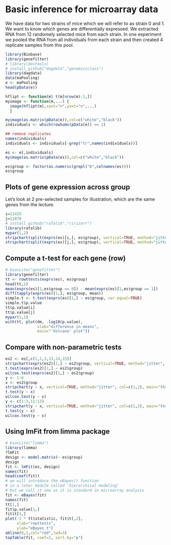 # Basic inference for microarray data

We have data for two strains of mice which we will refer to as strain 0 and 1. We want to know which genes are differentially expressed.  We extracted RNA from 12 randomely selected mice from each strain. In one experiment we pooled the RNA from all individuals from each strain and then created 4 replicate samples from this pool. 

```r
library(Biobase)
library(genefilter)
# library(devtools)
# install_github("dagdata","genomicsclass")
library(dagdata)
data(maPooling)
e <- maPooling
head(pData(e))

hflipt <- function(m) t(m[nrow(m):1,])
myimage <- function(m,...) {
  image(hflipt(m),xaxt="n",yaxt="n",...)
  }

myimage(as.matrix(pData(e)),col=c("white","black"))
individuals <- which(rowSums(pData(e)) == 1)

## remove replicates
names(individuals)
individuals <- individuals[-grep("tr",names(individuals))]

es <- e[,individuals]
myimage(as.matrix(pData(es)),col=c("white","black"))

es$group <- factor(as.numeric(grepl("b",colnames(es))))
es$group
```

## Plots of gene expression across group

Let's look at 2 pre-selected samples for illustration, which are the same genes from the lecture.

```r
i=11425
j=11878
# install_github("rafalib","ririzarr")
library(rafalib)
mypar(1,2)
stripchart(split(exprs(es)[i,], es$group), vertical=TRUE, method="jitter", col=c(1,2), main="Gene 1", xlab="Group", pch=15)
stripchart(split(exprs(es)[j,], es$group), vertical=TRUE, method="jitter", col=c(1,2), main="Gene 2", xlab="Group", pch=15)
```

## Compute a t-test for each gene (row)

```r
# biocLite("genefilter")
library(genefilter)
tt <- rowttests(exprs(es), es$group)
head(tt,1)
mean(exprs(es)[1,es$group == 0]) - mean(exprs(es)[1,es$group == 1]) 
diff(tapply(exprs(es)[1,], es$group, mean))
simple.t <- t.test(exprs(es)[1,] ~ es$group, var.equal=TRUE)
simple.t$p.value
tt$p.value[i]
tt$p.value[j]
mypar(1,1)
with(tt, plot(dm, -log10(p.value), 
              xlab="difference in means",
              main="'Volcano' plot"))
```

## Compare with non-parametric tests

```r
es2 <- es[,c(1,2,3,13,14,15)]
stripchart(exprs(es2)[1,] ~ es2$group, vertical=TRUE, method="jitter", col=c(1,2), main="three samples per group", xlab="Group", ylab="Expression", pch=15)
t.test(exprs(es2)[1,] ~ es2$group)
wilcox.test(exprs(es2)[1,] ~ es2$group)
y <- 1:6
x <- es2$group
stripchart(y ~ x, vertical=TRUE, method="jitter", col=c(1,2), main="three samples per group", xlab="Group", ylab="Expression", pch=15)
t.test(y ~ x)
wilcox.test(y ~ x)
y <- c(1:3,11:13)
stripchart(y ~ x, vertical=TRUE, method="jitter", col=c(1,2), main="three samples per group", xlab="Group", ylab="Expression", pch=15)
t.test(y ~ x)
wilcox.test(y ~ x)
```

## Using lmFit from limma package

```r
# biocLite("limma")
library(limma)
?lmFit
design <- model.matrix(~ es$group)
design
fit <- lmFit(es, design)
names(fit)
head(coef(fit))
# we will introduce the eBayes() function
# in a later module called 'hierarchical modeling'
# but we call it now as it is standard in microarray analysis
fit <- eBayes(fit)
names(fit)
tt[1,]
fit$p.value[1,]
fit$t[1,]
plot(-1 * tt$statistic, fit$t[,2],
     xlab="rowttests", 
     ylab="eBayes t")
abline(0,1,col="red",lwd=3)
topTable(fit, coef=2, sort.by="p")
```
